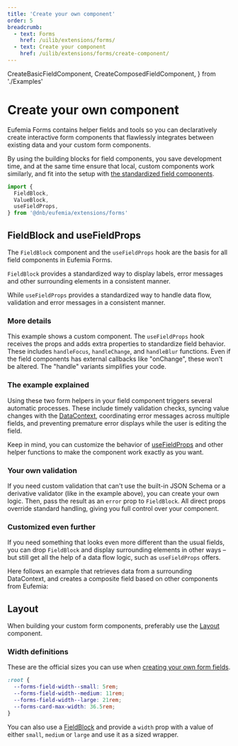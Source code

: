 ```yaml
---
title: 'Create your own component'
order: 5
breadcrumb:
  - text: Forms
    href: /uilib/extensions/forms/
  - text: Create your component
    href: /uilib/extensions/forms/create-component/
---
```


  CreateBasicFieldComponent,
  CreateComposedFieldComponent,
} from './Examples'

# Create your own component

Eufemia Forms contains helper fields and tools so you can declaratively create interactive form components that flawlessly integrates between existing data and your custom form components.

By using the building blocks for field components, you save development time, and at the same time ensure that local, custom components work similarly, and fit into the setup with [the standardized field components](/uilib/extensions/forms/base-fields/).

```jsx
import {
  FieldBlock,
  ValueBlock,
  useFieldProps,
} from '@dnb/eufemia/extensions/forms'
```

<ListBasisAPIs />

## FieldBlock and useFieldProps

The `FieldBlock` component and the `useFieldProps` hook are the basis for all field components in Eufemia Forms.

`FieldBlock` provides a standardized way to display labels, error messages and other surrounding elements in a consistent manner.

While `useFieldProps` provides a standardized way to handle data flow, validation and error messages in a consistent manner.

<CreateBasicFieldComponent />

### More details

This example shows a custom component. The `useFieldProps` hook receives the props and adds extra properties to standardize field behavior. These includes `handleFocus`, `handleChange`, and `handleBlur` functions. Even if the field components has external callbacks like "onChange", these won't be altered. The "handle" variants simplifies your code.

### The example explained

Using these two form helpers in your field component triggers several automatic processes. These include timely validation checks, syncing value changes with the [DataContext](/uilib/extensions/forms/extended-features/DataContext/), coordinating error messages across multiple fields, and preventing premature error displays while the user is editing the field.

Keep in mind, you can customize the behavior of [useFieldProps](/uilib/extensions/forms/create-component/useFieldProps) and other helper functions to make the component work exactly as you want.

### Your own validation

If you need custom validation that can't use the built-in JSON Schema or a derivative validator (like in the example above), you can create your own logic. Then, pass the result as an `error` prop to `FieldBlock`. All direct props override standard handling, giving you full control over your component.

### Customized even further

If you need something that looks even more different than the usual fields, you can drop `FieldBlock` and display surrounding elements in other ways – but still get all the help of a data flow logic, such as `useFieldProps` offers.

Here follows an example that retrieves data from a surrounding DataContext, and creates a composite field based on other components from Eufemia:

<CreateComposedFieldComponent />

## Layout

When building your custom form components, preferably use the [Layout](/uilib/layout) component.

### Width definitions

These are the official sizes you can use when [creating your own form fields](/uilib/extensions/forms/create-component/).

```css
:root {
  --forms-field-width--small: 5rem;
  --forms-field-width--medium: 11rem;
  --forms-field-width--large: 21rem;
  --forms-card-max-width: 36.5rem;
}
```

You can also use a [FieldBlock](/uilib/extensions/forms/create-component/FieldBlock/) and provide a `width` prop with a value of either `small`, `medium` or `large` and use it as a sized wrapper.
